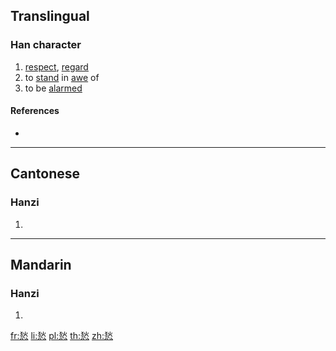 ==Translingual==

===Han character===
{{Han char|rn=61|rad=心|as=07|sn=11|four=49338|canj=KFP|ids=⿱狄心}}

# [[respect]], [[regard]]
# to [[stand]] in [[awe]] of
# to be [[alarmed]]

====References====
* {{Han ref|kx=0387.090|dkj=10651|dj=0719.210|hdz=42301.090|uh=6090|ud=24720|bh=D552|bd=54610}}

----

==Cantonese==

===Hanzi===
{{yue-hanzi|jyut=[[tik1]]|y=tik1}}

# {{defn|lang=yue|sort=心07}}

----

==Mandarin==

===Hanzi===
{{cmn-hanzi|pin=[[tì]] ([[ti4]])|wg=t'i<sup>4</sup>}}

# {{defn|lang=cmn|sort=心07}}

[[fr:悐]]
[[li:悐]]
[[pl:悐]]
[[th:悐]]
[[zh:悐]]